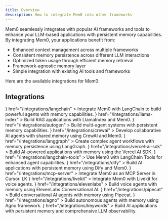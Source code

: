 ```yaml
---
title: Overview
description: How to integrate Mem0 into other frameworks
---
```


Mem0 seamlessly integrates with popular AI frameworks and tools to enhance your LLM-based applications with persistent memory capabilities. By integrating Mem0, your applications benefit from:

- Enhanced context management across multiple frameworks
- Consistent memory persistence across different LLM interactions
- Optimized token usage through efficient memory retrieval
- Framework-agnostic memory layer
- Simple integration with existing AI tools and frameworks

Here are the available integrations for Mem0:

## Integrations

<CardGroup cols={2}>
  <Card
    title="LangChain"
    icon={
      <svg
        role="img"
        viewBox="0 0 24 24"
        xmlns="http://www.w3.org/2000/svg"
        width="32"
        height="32"
      >
        <title>LangChain</title>
        <path
          d="M6.0988 5.9175C2.7359 5.9175 0 8.6462 0 12s2.736 6.0825 6.0988 6.0825h11.8024C21.2641 18.0825 24 15.3538 24 12s-2.736 -6.0825 -6.0988 -6.0825ZM5.9774 7.851c0.493 0.0124 1.02 0.2496 1.273 0.6228 0.3673 0.4592 0.4778 1.0668 0.8944 1.4932 0.5604 0.6118 1.199 1.1505 1.7161 1.802 0.4892 0.5954 0.8386 1.2937 1.1436 1.9975 0.1244 0.2335 0.1257 0.5202 0.31 0.7197 0.0908 0.1204 0.5346 0.4483 0.4383 0.5645 0.0555 0.1204 0.4702 0.286 0.3263 0.4027 -0.1944 0.04 -0.4129 0.0476 -0.5616 -0.1074 -0.0549 0.126 -0.183 0.0596 -0.2819 0.0432a4 4 0 0 0 -0.025 0.0736c-0.3288 0.0219 -0.5754 -0.3126 -0.732 -0.565 -0.3111 -0.168 -0.6642 -0.2702 -0.982 -0.446 -0.0182 0.2895 0.0452 0.6485 -0.231 0.8353 -0.014 0.5565 0.8436 0.0656 0.9222 0.4804 -0.061 0.0067 -0.1286 -0.0095 -0.1774 0.0373 -0.2239 0.2172 -0.4805 -0.1645 -0.7385 -0.007 -0.3464 0.174 -0.3808 0.3161 -0.8096 0.352 -0.0237 -0.0359 -0.0143 -0.0592 0.0059 -0.0811 0.1207 -0.1399 0.1295 -0.3046 0.3356 -0.3643 -0.2122 -0.0334 -0.3899 0.0833 -0.5686 0.1757 -0.2323 0.095 -0.2304 -0.2141 -0.5878 0.0164 -0.0396 -0.0322 -0.0208 -0.0615 0.0018 -0.0864 0.0908 -0.1107 0.2102 -0.127 0.345 -0.1208 -0.663 -0.3686 -0.9751 0.4507 -1.2813 0.0432 -0.092 0.0243 -0.1265 0.1068 -0.1845 0.1652 -0.05 -0.0548 -0.0123 -0.1212 -0.0099 -0.1857 -0.0598 -0.028 -0.1356 -0.041 -0.1179 -0.1366 -0.1171 -0.0395 -0.1988 0.0295 -0.286 0.0952 -0.0787 -0.0608 0.0532 -0.1492 0.0776 -0.2125 0.0702 -0.1216 0.23 -0.025 0.3111 -0.1126 0.2306 -0.1308 0.552 0.0814 0.8155 0.0455 0.203 0.0255 0.4544 -0.1825 0.3526 -0.39 -0.2171 -0.2767 -0.179 -0.6386 -0.1839 -0.9695 -0.0268 -0.1929 -0.491 -0.4382 -0.6252 -0.6462 -0.1659 -0.1873 -0.295 -0.4047 -0.4243 -0.6182 -0.4666 -0.9008 -0.3198 -2.0584 -0.9077 -2.8947 -0.266 0.1466 -0.6125 0.0774 -0.8418 -0.119 -0.1238 0.1125 -0.1292 0.2598 -0.139 0.4161 -0.297 -0.2962 -0.2593 -0.8559 -0.022 -1.1855 0.0969 -0.1302 0.2127 -0.2373 0.342 -0.3316 0.0292 -0.0213 0.0391 -0.0419 0.0385 -0.0747 0.1174 -0.5267 0.5764 -0.7391 1.0694 -0.7267m12.4071 0.46c0.5575 0 1.0806 0.2159 1.474 0.6082s0.61 0.9145 0.61 1.4704c0 0.556 -0.2167 1.078 -0.61 1.4698v0.0006l-0.902 0.8995a2.08 2.08 0 0 1 -0.8597 0.5166l-0.0164 0.0047 -0.0058 0.0164a2.05 2.05 0 0 1 -0.474 0.7308l-0.9018 0.8995c-0.3934 0.3924 -0.917 0.6083 -1.4745 0.6083s-1.0806 -0.216 -1.474 -0.6083c-0.813 -0.8107 -0.813 -2.1294 0 -2.9402l0.9019 -0.8995a2.056 2.056 0 0 1 0.858 -0.5143l0.017 -0.0053 0.0058 -0.0158a2.07 2.07 0 0 1 0.4752 -0.7337l0.9018 -0.8995c0.3934 -0.3924 0.9171 -0.6083 1.4745 -0.6083zm0 0.8965a1.18 1.18 0 0 0 -0.8388 0.3462l-0.9018 0.8995a1.181 1.181 0 0 0 -0.3427 0.9252l0.0053 0.0572c0.0323 0.2652 0.149 0.5044 0.3374 0.6917 0.13 0.1296 0.2733 0.2114 0.4471 0.2686a0.9 0.9 0 0 1 0.014 0.1582 0.884 0.884 0 0 1 -0.2609 0.6304l-0.0554 0.0554c-0.3013 -0.1028 -0.5525 -0.253 -0.7794 -0.4792a2.06 2.06 0 0 1 -0.5761 -1.0968l-0.0099 -0.0578 -0.0461 0.0368a1.1 1.1 0 0 0 -0.0876 0.0794l-0.9024 0.8995c-0.4623 0.461 -0.4623 1.212 0 1.673 0.2311 0.2305 0.535 0.346 0.8394 0.3461 0.3043 0 0.6077 -0.1156 0.8388 -0.3462l0.9019 -0.8995c0.4623 -0.461 0.4623 -1.2113 0 -1.673a1.17 1.17 0 0 0 -0.4367 -0.2749 1 1 0 0 1 -0.014 -0.1611c0 -0.2591 0.1023 -0.505 0.2901 -0.6923 0.3019 0.1028 0.57 0.2694 0.7962 0.495 0.3007 0.2999 0.4994 0.679 0.5756 1.0968l0.0105 0.0578 0.0455 -0.0373a1.1 1.1 0 0 0 0.0887 -0.0794l0.902 -0.8996c0.4622 -0.461 0.4628 -1.2124 0 -1.6735a1.18 1.18 0 0 0 -0.8395 -0.3462Zm-9.973 5.1567 -0.0006 0.0006c-0.0793 0.3078 -0.1048 0.8318 -0.506 0.847 -0.033 0.1776 0.1228 0.2445 0.2655 0.1874 0.141 -0.0645 0.2081 0.0508 0.2557 0.1657 0.2177 0.0317 0.5394 -0.0725 0.5516 -0.3298 -0.325 -0.1867 -0.4253 -0.5418 -0.5662 -0.8709"
          fill="currentColor"
        />
      </svg>
    }
    href="/integrations/langchain"
  >
    Integrate Mem0 with LangChain to build powerful agents with memory
    capabilities.
  </Card>
  <Card
    title="LlamaIndex"
    icon={
      <svg
        width="24"
        height="24"
        viewBox="0 0 80 80"
        xmlns="http://www.w3.org/2000/svg"
      >
        <path
          d="M0 16C0 7.16344 7.16925 0 16.013 0H64.0518C72.8955 0 80.0648 7.16344 80.0648 16V64C80.0648 72.8366 72.8955 80 64.0518 80H16.013C7.16924 80 0 72.8366 0 64V16Z"
          fill="currentColor"
        />
        <path
          d="M50.3091 52.6201C45.1552 54.8952 39.5718 53.963 37.4243 53.2126C37.4243 53.726 37.4009 55.3218 37.3072 57.597C37.2135 59.8721 36.4873 61.3099 36.1359 61.7444C36.1749 63.1664 36.2062 66.271 36.0188 67.3138C35.8313 68.3566 35.1598 69.2493 34.8474 69.5652H31.6848C31.9659 68.1433 33.0513 67.2348 33.5589 66.9583C33.84 64.0195 33.2856 61.4679 32.9733 60.5594C32.6609 61.6654 31.8956 64.2328 31.3334 65.6548C30.7711 67.0768 29.9278 68.3803 29.5763 68.8543H27.2337C27.1165 67.4323 27.8974 66.9583 28.405 66.9583C28.6393 66.5238 29.2015 65.1571 29.5763 63.1664C29.9512 61.1756 29.4202 57.439 29.1078 55.8195V50.7241C25.3595 48.7096 23.9539 46.6952 23.0168 44.4437C22.2672 42.6425 22.4702 39.9013 22.6654 38.7558C22.4311 38.3213 21.7481 37.217 21.4941 35.6749C21.1427 33.5419 21.3379 32.0014 21.4941 31.1719C21.2598 30.9349 20.7913 29.7263 20.7913 26.7875C20.7913 23.8488 21.6502 22.3241 22.0797 21.9291V20.6256C20.4398 20.5071 18.7999 19.7961 17.8629 18.8482C16.9258 17.9002 17.6286 16.4782 18.2143 16.0042C18.7999 15.5302 19.3856 15.8857 20.2056 15.6487C21.0255 15.4117 21.7283 15.1747 22.0797 14.4637C22.3608 13.895 21.8064 11.5408 21.494 10.4348C22.8997 10.6244 23.7977 11.8568 24.071 12.4493V10.4348C25.828 11.2643 28.9907 13.2788 30.0449 17.6632C30.8882 21.1707 31.4895 28.5255 31.6847 31.7645C36.1749 31.804 41.8755 31.1211 47.0294 32.2384C51.7148 33.2542 53.8232 35.3194 56.283 35.3194C58.7428 35.3194 60.1484 33.8974 61.9055 35.0824C63.6625 36.2674 64.5996 39.5853 64.3653 42.0738C64.1779 44.0645 62.6473 44.7202 61.9055 44.7992C60.9684 47.9276 61.9055 50.9216 62.4911 52.0276V56.5305C62.7645 56.9255 63.3111 58.1421 63.3111 59.8484C63.3111 61.5548 62.7645 62.6924 62.4911 63.0479C62.9597 65.7022 62.2959 68.4198 61.9055 69.4468H58.7428C59.1177 68.4988 59.758 68.2618 60.0313 68.2618C60.5936 65.3231 60.1875 62.6134 59.9142 61.6259C58.1337 60.5831 56.9858 58.7425 56.6344 57.9525C56.6735 58.624 56.5641 60.4883 55.8145 62.5739C55.0648 64.6595 53.9403 65.8918 53.4718 66.2473V68.7358H50.3091C50.3091 67.219 51.1681 66.9188 51.5976 66.9583C52.1443 65.9708 53.4718 64.4699 53.4718 61.5074C53.4718 59.0077 51.7148 57.834 50.4263 55.5825C49.8141 54.5128 50.1139 53.1731 50.3091 52.6201Z"
          fill="url(#paint0_linear_3021_4156)"
        />
        <defs>
          <linearGradient
            id="paint0_linear_3021_4156"
            x1="21.1546"
            y1="15.4117"
            x2="71.8865"
            y2="57.9279"
            gradientUnits="userSpaceOnUse"
          >
            <stop offset="0.0619804" stop-color="#F6DCD9" />
            <stop offset="0.325677" stop-color="#FFA5EA" />
            <stop offset="0.589257" stop-color="#45DFF8" />
            <stop offset="1" stop-color="#BC8DEB" />
          </linearGradient>
        </defs>
      </svg>
    }
    href="/integrations/llama-index"
  >
    Build RAG applications with LlamaIndex and Mem0.
  </Card>
  <Card
    title="AutoGen"
    icon={
      <svg
        xmlns="http://www.w3.org/2000/svg"
        width="24"
        height="24"
        viewBox="0 0 96 85"
        fill="none"
      >
        <rect width="96" height="85" rx="6" fill="#2D2D2F" />
        <path
          d="M32.6484 28.7109L23.3672 57H15.8906L28.5703 22.875H33.3281L32.6484 28.7109ZM40.3594 57L31.0547 28.7109L30.3047 22.875H35.1094L47.8594 57H40.3594ZM39.9375 44.2969V49.8047H21.9141V44.2969H39.9375ZM77.6484 39.1641V52.6875C77.1172 53.3281 76.2969 54.0234 75.1875 54.7734C74.0781 55.5078 72.6484 56.1406 70.8984 56.6719C69.1484 57.2031 67.0312 57.4688 64.5469 57.4688C62.3438 57.4688 60.3359 57.1094 58.5234 56.3906C56.7109 55.6562 55.1484 54.5859 53.8359 53.1797C52.5391 51.7734 51.5391 50.0547 50.8359 48.0234C50.1328 45.9766 49.7812 43.6406 49.7812 41.0156V38.8828C49.7812 36.2578 50.1172 33.9219 50.7891 31.875C51.4766 29.8281 52.4531 28.1016 53.7188 26.6953C54.9844 25.2891 56.4922 24.2188 58.2422 23.4844C59.9922 22.75 61.9375 22.3828 64.0781 22.3828C67.0469 22.3828 69.4844 22.8672 71.3906 23.8359C73.2969 24.7891 74.75 26.1172 75.75 27.8203C76.7656 29.5078 77.3906 31.4453 77.625 33.6328H70.8047C70.6328 32.4766 70.3047 31.4688 69.8203 30.6094C69.3359 29.75 68.6406 29.0781 67.7344 28.5938C66.8438 28.1094 65.6875 27.8672 64.2656 27.8672C63.0938 27.8672 62.0469 28.1094 61.125 28.5938C60.2188 29.0625 59.4531 29.7578 58.8281 30.6797C58.2031 31.6016 57.7266 32.7422 57.3984 34.1016C57.0703 35.4609 56.9062 37.0391 56.9062 38.8359V41.0156C56.9062 42.7969 57.0781 44.375 57.4219 45.75C57.7656 47.1094 58.2734 48.2578 58.9453 49.1953C59.6328 50.1172 60.4766 50.8125 61.4766 51.2812C62.4766 51.75 63.6406 51.9844 64.9688 51.9844C66.0781 51.9844 67 51.8906 67.7344 51.7031C68.4844 51.5156 69.0859 51.2891 69.5391 51.0234C70.0078 50.7422 70.3672 50.4766 70.6172 50.2266V44.1797H64.1953V39.1641H77.6484Z"
          fill="white"
        />
      </svg>
    }
    href="/integrations/autogen"
  >
    Build multi-agent systems with persistent memory capabilities.
  </Card>
  <Card
    title="CrewAI"
    icon={
      <svg
        xmlns="http://www.w3.org/2000/svg"
        width="24"
        height="24"
        viewBox="0 0 48 48"
        preserveAspectRatio="xMidYMid meet"
      >
        <g
          transform="translate(0.000000,48.000000) scale(0.100000,-0.100000)"
          fill="currentColor"
          stroke="none"
        >
          <path d="M252 469 c-103 -22 -213 -172 -214 -294 -1 -107 60 -168 168 -167 130 1 276 133 234 211 -13 25 -27 26 -52 4 -31 -27 -32 -6 -4 56 34 77 33 103 -6 146 -38 40 -78 55 -126 44z m103 -40 c44 -39 46 -82 9 -163 -27 -60 -42 -68 -74 -36 -24 24 -26 67 -5 117 22 51 19 60 -11 32 -72 -65 -125 -189 -105 -242 9 -23 16 -27 53 -27 54 0 122 33 154 76 34 44 54 44 54 1 0 -75 -125 -167 -225 -167 -121 0 -181 92 -145 222 17 58 86 153 137 187 63 42 110 42 158 0z" />
        </g>
      </svg>
    }
    href="/integrations/crewai"
  >
    Develop collaborative AI agents with shared memory using CrewAI and Mem0.
  </Card>
  <Card
    title="LangGraph"
    icon={
      <svg
        width="32"
        height="32"
        viewBox="0 0 63 33"
        xmlns="http://www.w3.org/2000/svg"
      >
        <path
          fill-rule="evenodd"
          clip-rule="evenodd"
          d="M16.0556 0.580566H46.6516C55.3698 0.580566 62.4621 7.69777 62.4621 16.4459C62.4621 25.194 55.3698 32.3112 46.6516 32.3112H16.0556C7.16924 32.3112 0.245117 25.194 0.245117 16.4459C0.245117 7.69777 7.16924 0.580566 16.0556 0.580566ZM30.103 25.1741C30.487 25.5781 31.0556 25.5581 31.5593 25.4534L31.5643 25.4559C31.7981 25.2657 31.4658 25.0248 31.1484 24.7948C30.9581 24.6569 30.7731 24.5228 30.7189 24.406C30.8946 24.1917 30.375 23.7053 29.9704 23.3266C29.8006 23.1676 29.6511 23.0276 29.5818 22.9347C29.2939 22.6213 29.1782 22.226 29.0618 21.8283C28.9846 21.5645 28.9071 21.2996 28.7788 21.0569C27.9883 19.2215 27.083 17.401 25.8137 15.8474C24.9979 14.8148 24.0669 13.8901 23.1356 12.965C22.5352 12.3687 21.9347 11.7722 21.3648 11.1466C20.7784 10.5413 20.4255 9.79548 20.072 9.04847C19.7761 8.42309 19.4797 7.79685 19.0456 7.25139C17.7314 5.30625 13.5818 4.77508 12.9733 7.52321C12.9758 7.60799 12.9484 7.66286 12.8735 7.71772C12.5369 7.9646 12.2376 8.2439 11.9858 8.58306C11.3698 9.44341 11.275 10.9023 12.0431 11.6753C12.0442 11.6587 12.0453 11.6422 12.0464 11.6257C12.0721 11.2354 12.0961 10.8705 12.4047 10.5905C12.9982 11.1018 13.8985 11.2838 14.5868 10.9023C15.4166 12.0926 15.681 13.5317 15.9462 14.9756C16.1671 16.1784 16.3887 17.3847 16.9384 18.4534C16.9497 18.4723 16.9611 18.4912 16.9725 18.5101C17.2955 19.048 17.6238 19.5946 18.0381 20.0643C18.1886 20.2976 18.4977 20.5495 18.8062 20.8009C19.2132 21.1326 19.6194 21.4636 19.6591 21.7501C19.6609 21.8748 19.6603 22.0012 19.6598 22.1283C19.6566 22.8808 19.6532 23.6601 20.1354 24.2788C20.4022 24.82 19.7489 25.3636 19.2227 25.2963C18.9342 25.3363 18.619 25.2602 18.306 25.1848C17.8778 25.0815 17.4537 24.9792 17.108 25.1766C17.011 25.2816 16.8716 25.2852 16.7316 25.2889C16.5657 25.2933 16.3987 25.2977 16.3 25.4708C16.2797 25.5223 16.2323 25.5804 16.183 25.6408C16.0748 25.7735 15.9575 25.9173 16.098 26.0269C16.1106 26.0174 16.1231 26.0078 16.1356 25.9983C16.3484 25.8358 16.5513 25.681 16.8386 25.7776C16.8004 25.9899 16.9375 26.0467 17.0745 26.1036C17.0984 26.1135 17.1224 26.1234 17.1454 26.1342C17.1439 26.1835 17.1342 26.2332 17.1245 26.2825C17.1015 26.4004 17.0789 26.516 17.1703 26.618C17.2137 26.5738 17.2521 26.5243 17.2905 26.4746C17.3846 26.353 17.4791 26.2308 17.6491 26.1865C18.023 26.6858 18.3996 26.4784 18.8721 26.2182C19.4051 25.9248 20.0601 25.5641 20.9708 26.0743C20.6217 26.0569 20.3099 26.0993 20.0755 26.3885C20.0182 26.4534 19.9683 26.5282 20.0705 26.613C20.6094 26.2639 20.8336 26.3893 21.0446 26.5074C21.1969 26.5927 21.3423 26.6741 21.5942 26.5706C21.6538 26.5395 21.7133 26.5074 21.7729 26.4752C22.1775 26.257 22.5877 26.0357 23.068 26.1117C22.7093 26.2152 22.5816 26.4426 22.4423 26.6908C22.3734 26.8136 22.3017 26.9414 22.1977 27.0619C22.1429 27.1167 22.1179 27.1815 22.1803 27.2738C22.9315 27.2114 23.2153 27.0209 23.5988 26.7636C23.7818 26.6408 23.9875 26.5027 24.2775 26.3561C24.5981 26.1587 24.9187 26.285 25.2293 26.4073C25.5664 26.54 25.8917 26.6681 26.1927 26.3736C26.2878 26.284 26.4071 26.2829 26.5258 26.2818C26.569 26.2814 26.6122 26.281 26.6541 26.2763C26.5604 25.7745 26.0319 25.7804 25.4955 25.7864C24.875 25.7933 24.2438 25.8004 24.2626 25.022C24.8391 24.6282 24.8444 23.9449 24.8494 23.299C24.8507 23.1431 24.8518 22.9893 24.8611 22.8424C25.2851 23.0788 25.7336 23.2636 26.1794 23.4473C26.5987 23.62 27.0156 23.7917 27.4072 24.0045C27.8162 24.6628 28.4546 25.5357 29.305 25.4783C29.3274 25.411 29.3474 25.3536 29.3723 25.2863C29.4213 25.2949 29.4731 25.308 29.5257 25.3213C29.7489 25.3778 29.9879 25.4384 30.103 25.1741ZM46.7702 17.6925C47.2625 18.1837 47.9304 18.4597 48.6267 18.4597C49.323 18.4597 49.9909 18.1837 50.4832 17.6925C50.9756 17.2013 51.2523 16.5351 51.2523 15.8404C51.2523 15.1458 50.9756 14.4795 50.4832 13.9883C49.9909 13.4971 49.323 13.2212 48.6267 13.2212C48.3006 13.2212 47.9807 13.2817 47.6822 13.3965L46.1773 11.1999L45.1285 11.9184L46.6412 14.1266C46.2297 14.6009 46.0011 15.2089 46.0011 15.8404C46.0011 16.5351 46.2778 17.2013 46.7702 17.6925ZM42.0587 10.5787C42.4271 10.7607 42.8332 10.8539 43.2443 10.8508C43.8053 10.8465 44.3501 10.663 44.7989 10.3274C45.2478 9.99169 45.577 9.52143 45.7385 8.9855C45.9 8.44957 45.8851 7.87615 45.6961 7.34925C45.5072 6.82235 45.154 6.36968 44.6884 6.05757C44.3471 5.82883 43.9568 5.68323 43.5488 5.6325C43.1409 5.58176 42.7266 5.62731 42.3396 5.76548C41.9525 5.90365 41.6033 6.13057 41.3202 6.42797C41.0371 6.72537 40.8279 7.08494 40.7096 7.47773C40.5913 7.87051 40.567 8.28552 40.6389 8.68935C40.7107 9.09317 40.8766 9.47453 41.1233 9.80269C41.3699 10.1309 41.6903 10.3967 42.0587 10.5787ZM42.0587 25.7882C42.4271 25.9702 42.8332 26.0634 43.2443 26.0602C43.8053 26.0559 44.3501 25.8725 44.7989 25.5368C45.2478 25.2011 45.577 24.7309 45.7385 24.195C45.9 23.659 45.8851 23.0856 45.6961 22.5587C45.5072 22.0318 45.154 21.5791 44.6884 21.267C44.3471 21.0383 43.9568 20.8927 43.5488 20.842C43.1409 20.7912 42.7266 20.8368 42.3396 20.9749C41.9525 21.1131 41.6033 21.34 41.3202 21.6374C41.0371 21.9348 40.8279 22.2944 40.7096 22.6872C40.5913 23.08 40.567 23.495 40.6389 23.8988C40.7107 24.3026 40.8766 24.684 41.1233 25.0122C41.3699 25.3403 41.6903 25.6061 42.0587 25.7882ZM44.4725 16.4916V15.1894H40.454C40.3529 14.7946 40.1601 14.4289 39.8911 14.1216L41.4029 11.8819L40.3034 11.1526L38.7916 13.3924C38.5145 13.2923 38.2224 13.2395 37.9277 13.2361C37.2333 13.2361 36.5675 13.5105 36.0765 13.9989C35.5856 14.4874 35.3097 15.1498 35.3097 15.8405C35.3097 16.5313 35.5856 17.1937 36.0765 17.6821C36.5675 18.1705 37.2333 18.4449 37.9277 18.4449C38.2224 18.4416 38.5145 18.3888 38.7916 18.2887L40.3034 20.5284L41.3899 19.7992L39.8911 17.5594C40.1601 17.2522 40.3529 16.8865 40.454 16.4916H44.4725Z"
          fill="currentColor"
        />
      </svg>
    }
    href="/integrations/langgraph"
  >
    Create complex agent workflows with memory persistence using LangGraph.
  </Card>
  <Card
    title="Vercel AI SDK"
    icon={
      <svg
        width="24"
        height="24"
        viewBox="0 0 128 128"
        xmlns="http://www.w3.org/2000/svg"
      >
        <path d="M64.002 8.576 128 119.424H0Z" fill="currentColor" />
      </svg>
    }
    href="/integrations/vercel-ai-sdk"
  >
    Build AI-powered applications with memory using the Vercel AI SDK.
  </Card>
  <Card
    title="LangChain Tools"
    icon={
      <svg
        role="img"
        viewBox="0 0 24 24"
        xmlns="http://www.w3.org/2000/svg"
        width="32"
        height="32"
      >
        <title>LangChain</title>
        <path
          d="M6.0988 5.9175C2.7359 5.9175 0 8.6462 0 12s2.736 6.0825 6.0988 6.0825h11.8024C21.2641 18.0825 24 15.3538 24 12s-2.736 -6.0825 -6.0988 -6.0825ZM5.9774 7.851c0.493 0.0124 1.02 0.2496 1.273 0.6228 0.3673 0.4592 0.4778 1.0668 0.8944 1.4932 0.5604 0.6118 1.199 1.1505 1.7161 1.802 0.4892 0.5954 0.8386 1.2937 1.1436 1.9975 0.1244 0.2335 0.1257 0.5202 0.31 0.7197 0.0908 0.1204 0.5346 0.4483 0.4383 0.5645 0.0555 0.1204 0.4702 0.286 0.3263 0.4027 -0.1944 0.04 -0.4129 0.0476 -0.5616 -0.1074 -0.0549 0.126 -0.183 0.0596 -0.2819 0.0432a4 4 0 0 0 -0.025 0.0736c-0.3288 0.0219 -0.5754 -0.3126 -0.732 -0.565 -0.3111 -0.168 -0.6642 -0.2702 -0.982 -0.446 -0.0182 0.2895 0.0452 0.6485 -0.231 0.8353 -0.014 0.5565 0.8436 0.0656 0.9222 0.4804 -0.061 0.0067 -0.1286 -0.0095 -0.1774 0.0373 -0.2239 0.2172 -0.4805 -0.1645 -0.7385 -0.007 -0.3464 0.174 -0.3808 0.3161 -0.8096 0.352 -0.0237 -0.0359 -0.0143 -0.0592 0.0059 -0.0811 0.1207 -0.1399 0.1295 -0.3046 0.3356 -0.3643 -0.2122 -0.0334 -0.3899 0.0833 -0.5686 0.1757 -0.2323 0.095 -0.2304 -0.2141 -0.5878 0.0164 -0.0396 -0.0322 -0.0208 -0.0615 0.0018 -0.0864 0.0908 -0.1107 0.2102 -0.127 0.345 -0.1208 -0.663 -0.3686 -0.9751 0.4507 -1.2813 0.0432 -0.092 0.0243 -0.1265 0.1068 -0.1845 0.1652 -0.05 -0.0548 -0.0123 -0.1212 -0.0099 -0.1857 -0.0598 -0.028 -0.1356 -0.041 -0.1179 -0.1366 -0.1171 -0.0395 -0.1988 0.0295 -0.286 0.0952 -0.0787 -0.0608 0.0532 -0.1492 0.0776 -0.2125 0.0702 -0.1216 0.23 -0.025 0.3111 -0.1126 0.2306 -0.1308 0.552 0.0814 0.8155 0.0455 0.203 0.0255 0.4544 -0.1825 0.3526 -0.39 -0.2171 -0.2767 -0.179 -0.6386 -0.1839 -0.9695 -0.0268 -0.1929 -0.491 -0.4382 -0.6252 -0.6462 -0.1659 -0.1873 -0.295 -0.4047 -0.4243 -0.6182 -0.4666 -0.9008 -0.3198 -2.0584 -0.9077 -2.8947 -0.266 0.1466 -0.6125 0.0774 -0.8418 -0.119 -0.1238 0.1125 -0.1292 0.2598 -0.139 0.4161 -0.297 -0.2962 -0.2593 -0.8559 -0.022 -1.1855 0.0969 -0.1302 0.2127 -0.2373 0.342 -0.3316 0.0292 -0.0213 0.0391 -0.0419 0.0385 -0.0747 0.1174 -0.5267 0.5764 -0.7391 1.0694 -0.7267m12.4071 0.46c0.5575 0 1.0806 0.2159 1.474 0.6082s0.61 0.9145 0.61 1.4704c0 0.556 -0.2167 1.078 -0.61 1.4698v0.0006l-0.902 0.8995a2.08 2.08 0 0 1 -0.8597 0.5166l-0.0164 0.0047 -0.0058 0.0164a2.05 2.05 0 0 1 -0.474 0.7308l-0.9018 0.8995c-0.3934 0.3924 -0.917 0.6083 -1.4745 0.6083s-1.0806 -0.216 -1.474 -0.6083c-0.813 -0.8107 -0.813 -2.1294 0 -2.9402l0.9019 -0.8995a2.056 2.056 0 0 1 0.858 -0.5143l0.017 -0.0053 0.0058 -0.0158a2.07 2.07 0 0 1 0.4752 -0.7337l0.9018 -0.8995c0.3934 -0.3924 0.9171 -0.6083 1.4745 -0.6083zm0 0.8965a1.18 1.18 0 0 0 -0.8388 0.3462l-0.9018 0.8995a1.181 1.181 0 0 0 -0.3427 0.9252l0.0053 0.0572c0.0323 0.2652 0.149 0.5044 0.3374 0.6917 0.13 0.1296 0.2733 0.2114 0.4471 0.2686a0.9 0.9 0 0 1 0.014 0.1582 0.884 0.884 0 0 1 -0.2609 0.6304l-0.0554 0.0554c-0.3013 -0.1028 -0.5525 -0.253 -0.7794 -0.4792a2.06 2.06 0 0 1 -0.5761 -1.0968l-0.0099 -0.0578 -0.0461 0.0368a1.1 1.1 0 0 0 -0.0876 0.0794l-0.9024 0.8995c-0.4623 0.461 -0.4623 1.212 0 1.673 0.2311 0.2305 0.535 0.346 0.8394 0.3461 0.3043 0 0.6077 -0.1156 0.8388 -0.3462l0.9019 -0.8995c0.4623 -0.461 0.4623 -1.2113 0 -1.673a1.17 1.17 0 0 0 -0.4367 -0.2749 1 1 0 0 1 -0.014 -0.1611c0 -0.2591 0.1023 -0.505 0.2901 -0.6923 0.3019 0.1028 0.57 0.2694 0.7962 0.495 0.3007 0.2999 0.4994 0.679 0.5756 1.0968l0.0105 0.0578 0.0455 -0.0373a1.1 1.1 0 0 0 0.0887 -0.0794l0.902 -0.8996c0.4622 -0.461 0.4628 -1.2124 0 -1.6735a1.18 1.18 0 0 0 -0.8395 -0.3462Zm-9.973 5.1567 -0.0006 0.0006c-0.0793 0.3078 -0.1048 0.8318 -0.506 0.847 -0.033 0.1776 0.1228 0.2445 0.2655 0.1874 0.141 -0.0645 0.2081 0.0508 0.2557 0.1657 0.2177 0.0317 0.5394 -0.0725 0.5516 -0.3298 -0.325 -0.1867 -0.4253 -0.5418 -0.5662 -0.8709"
          fill="currentColor"
        />
      </svg>
    }
    href="/integrations/langchain-tools"
  >
    Use Mem0 with LangChain Tools for enhanced agent capabilities.
  </Card>
  <Card
    title="Dify"
    icon={
      <svg
        xmlns="http://www.w3.org/2000/svg"
        width="24"
        height="24"
        viewBox="0 0 200 200"
        fill="none"
      >
        <path
          d="M40 20 H120 C160 20, 160 180, 120 180 H40 V20"
          fill="currentColor"
        />
      </svg>
    }
    href="/integrations/dify"
  >
    Build AI applications with persistent memory using Dify and Mem0.
  </Card>
  <Card
    title="MCP Server"
    icon={
      <svg
        viewBox="0 0 180 180"
        xmlns="http://www.w3.org/2000/svg"
        width="24"
        height="24"
      >
        <path
          d="M45 45 L135 45 M45 90 L135 90 M45 135 L135 135"
          stroke="currentColor"
          strokeWidth="12"
          strokeLinecap="round"
          fill="none"
        />
      </svg>
    }
    href="/integrations/mcp-server"
  >
    Integrate Mem0 as an MCP Server in Cursor.
  </Card>
  <Card
    title="Livekit"
    icon={
      <svg
        viewBox="0 0 24 24"
        xmlns="http://www.w3.org/2000/svg"
        width="24"
        height="24"
      >
        <text
          x="12"
          y="16"
          fontFamily="Arial"
          fontSize="12"
          textAnchor="middle"
          fill="currentColor"
          fontWeight="bold"
        >
          LK
        </text>
      </svg>
    }
    href="/integrations/livekit"
  >
    Integrate Mem0 with Livekit for voice agents.
  </Card>
  <Card
    title="ElevenLabs"
    icon={
      <svg
        xmlns="http://www.w3.org/2000/svg"
        width="24"
        height="24"
        viewBox="0 0 24 24"
        fill="none"
      >
        <rect width="24" height="24" fill="white"/>
        <rect x="8" y="4" width="2" height="16" fill="black"/>
        <rect x="14" y="4" width="2" height="16" fill="black"/>
      </svg>
    }
    href="/integrations/elevenlabs"
  >
    Build voice agents with memory using ElevenLabs Conversational AI.
  </Card>
  <Card
    title="Pipecat"
    icon={
      <svg
        viewBox="0 0 24 24"
        xmlns="http://www.w3.org/2000/svg"
        width="24"
        height="24"
      >
        <path d="M12 2C6.48 2 2 6.48 2 12s4.48 10 10 10 10-4.48 10-10S17.52 2 12 2zm0 18c-4.41 0-8-3.59-8-8s3.59-8 8-8 8 3.59 8 8-3.59 8-8 8z" fill="currentColor"/>
        <circle cx="8.5" cy="9" r="1.5" fill="currentColor"/>
        <circle cx="15.5" cy="9" r="1.5" fill="currentColor"/>
        <path d="M12 16c1.66 0 3-1.34 3-3H9c0 1.66 1.34 3 3 3z" fill="currentColor"/>
        <path d="M17.5 12c-.83 0-1.5-.67-1.5-1.5s.67-1.5 1.5-1.5 1.5.67 1.5 1.5-.67 1.5-1.5 1.5z" fill="currentColor"/>
        <path d="M6.5 12c-.83 0-1.5-.67-1.5-1.5S5.67 9 6.5 9s1.5.67 1.5 1.5S7.33 12 6.5 12z" fill="currentColor"/>
      </svg>
    } 
    href="/integrations/pipecat"
  >
    Build conversational AI agents with memory using Pipecat.
  </Card>
  <Card
    title="Agno"
    icon={
      <svg
        xmlns="http://www.w3.org/2000/svg"
        width="24"
        height="24"
        viewBox="0 0 24 24"
        fill="none"
      >
        <path d="M8 4h8v12h8" stroke="currentColor" strokeWidth="2" fill="none" transform="rotate(15, 12, 12)"/>
      </svg>
    }
    href="/integrations/agno"
  >
    Build autonomous agents with memory using Agno framework.
  </Card>
  <Card
    title="Keywords AI"
    icon={
      <svg
        xmlns="http://www.w3.org/2000/svg"
        width="24"
        height="24"
        viewBox="0 0 24 24"
        fill="none"
      >
        <path fill-rule="evenodd" clip-rule="evenodd" d="M9.07513 1.1863C9.21663 1.07722 9.39144 1.01009 9.56624 1.01009C9.83261 1.01009 10.0823 1.12756 10.2405 1.33734L15.0101 7.4964V12.4136L16.4335 13.8401C16.7582 14.1673 16.7582 14.7043 16.4335 15.0316C16.1089 15.3588 15.5762 15.3588 15.2515 15.0316L13.3453 13.1016V8.07538L8.92529 2.36944V2.36105C8.64228 2.00024 8.70887 1.4716 9.07513 1.1863ZM18.976 14.4133C18.8344 14.3778 18.7003 14.3042 18.5894 14.1925L16.9163 12.5059C16.7249 12.3129 16.6416 12.0528 16.6749 11.8094V6.88385H16.6499L11.8553 0.691225C11.7282 0.529117 11.6716 0.333133 11.6803 0.140562C11.134 0.0481292 10.5726 0 10 0C4.47715 0 0 4.47715 0 10C0 15.5228 4.47715 20 10 20C13.9387 20 17.3456 17.7229 18.976 14.4133Z" fill="currentColor"></path>
      </svg>
    }
    href="/integrations/keywords"
  >
    Build AI applications with persistent memory and comprehensive LLM observability.
  </Card>
</CardGroup>
